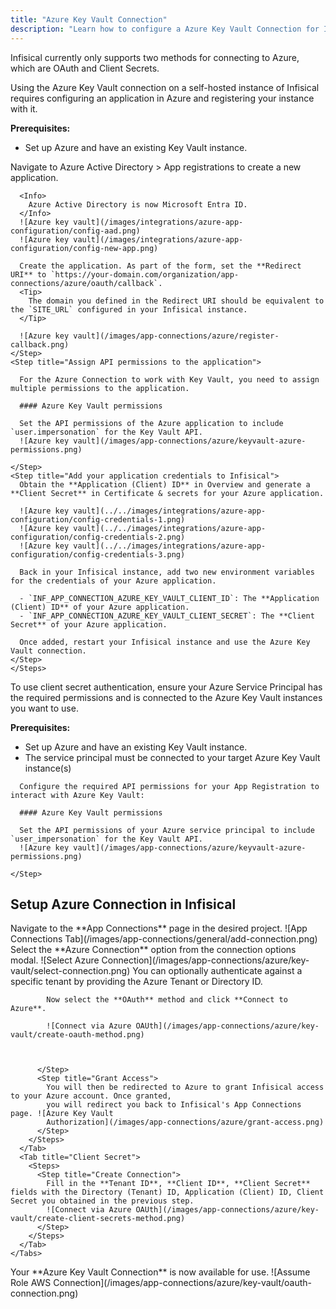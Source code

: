```yaml
---
title: "Azure Key Vault Connection"
description: "Learn how to configure a Azure Key Vault Connection for Infisical."
---
```


Infisical currently only supports two methods for connecting to Azure, which are OAuth and Client Secrets.

<Accordion title="Self-Hosted Instance">
  Using the Azure Key Vault connection on a self-hosted instance of Infisical requires configuring an application in Azure
  and registering your instance with it.

  **Prerequisites:**

  - Set up Azure and have an existing Key Vault instance.

  <Steps>
    <Step title="Create an application in Azure">
      Navigate to Azure Active Directory > App registrations to create a new application.

      <Info>
        Azure Active Directory is now Microsoft Entra ID.
      </Info>
      ![Azure key vault](/images/integrations/azure-app-configuration/config-aad.png)
      ![Azure key vault](/images/integrations/azure-app-configuration/config-new-app.png)

      Create the application. As part of the form, set the **Redirect URI** to `https://your-domain.com/organization/app-connections/azure/oauth/callback`.
      <Tip>
        The domain you defined in the Redirect URI should be equivalent to the `SITE_URL` configured in your Infisical instance.
      </Tip>

      ![Azure key vault](/images/app-connections/azure/register-callback.png)
    </Step>
    <Step title="Assign API permissions to the application">

      For the Azure Connection to work with Key Vault, you need to assign multiple permissions to the application.

      #### Azure Key Vault permissions

      Set the API permissions of the Azure application to include `user.impersonation` for the Key Vault API.
      ![Azure key vault](/images/app-connections/azure/keyvault-azure-permissions.png)

    </Step>
    <Step title="Add your application credentials to Infisical">
      Obtain the **Application (Client) ID** in Overview and generate a **Client Secret** in Certificate & secrets for your Azure application.

      ![Azure key vault](../../images/integrations/azure-app-configuration/config-credentials-1.png)
      ![Azure key vault](../../images/integrations/azure-app-configuration/config-credentials-2.png)
      ![Azure key vault](../../images/integrations/azure-app-configuration/config-credentials-3.png)

      Back in your Infisical instance, add two new environment variables for the credentials of your Azure application.

      - `INF_APP_CONNECTION_AZURE_KEY_VAULT_CLIENT_ID`: The **Application (Client) ID** of your Azure application.
      - `INF_APP_CONNECTION_AZURE_KEY_VAULT_CLIENT_SECRET`: The **Client Secret** of your Azure application.

      Once added, restart your Infisical instance and use the Azure Key Vault connection.
    </Step>
    </Steps>    

</Accordion>

<Accordion title="Client Secret Authentication">
  To use client secret authentication, ensure your Azure Service Principal has the required permissions and is connected to the Azure Key Vault instances you want to use.

  **Prerequisites:**
  - Set up Azure and have an existing Key Vault instance.
  - The service principal must be connected to your target Azure Key Vault instance(s)

  <Steps>
    <Step title="Assign API permissions to the service principal">

      Configure the required API permissions for your App Registration to interact with Azure Key Vault:

      #### Azure Key Vault permissions

      Set the API permissions of your Azure service principal to include `user_impersonation` for the Key Vault API.
      ![Azure key vault](/images/app-connections/azure/keyvault-azure-permissions.png)

    </Step>
  </Steps>
</Accordion>

## Setup Azure Connection in Infisical

<Steps>
	<Step title="Navigate to App Connections">
		Navigate to the **App Connections** page in the desired project. ![App Connections
		Tab](/images/app-connections/general/add-connection.png)
	</Step>
	<Step title="Add Connection">
		Select the **Azure Connection** option from the connection options modal. ![Select Azure Connection](/images/app-connections/azure/key-vault/select-connection.png)
	</Step>
  <Step title="Create Connection">
    <Tabs>
      <Tab title="OAuth">
        <Steps>
          <Step title="Authorize Connection">
            You can optionally authenticate against a specific tenant by providing the Azure Tenant or Directory ID.

            Now select the **OAuth** method and click **Connect to Azure**. 

            ![Connect via Azure OAUth](/images/app-connections/azure/key-vault/create-oauth-method.png)

            

          </Step>
          <Step title="Grant Access">
            You will then be redirected to Azure to grant Infisical access to your Azure account. Once granted,
            you will redirect you back to Infisical's App Connections page. ![Azure Key Vault
            Authorization](/images/app-connections/azure/grant-access.png)
          </Step>
        </Steps>
      </Tab>
      <Tab title="Client Secret">
        <Steps>
          <Step title="Create Connection">
            Fill in the **Tenant ID**, **Client ID**, **Client Secret** fields with the Directory (Tenant) ID, Application (Client) ID, Client Secret you obtained in the previous step.
            ![Connect via Azure OAUth](/images/app-connections/azure/key-vault/create-client-secrets-method.png)
          </Step>
        </Steps>
      </Tab>
    </Tabs>
  </Step>
	<Step title="Connection Created">
		Your **Azure Key Vault Connection** is now available for use. ![Assume Role AWS Connection](/images/app-connections/azure/key-vault/oauth-connection.png)
	</Step>
</Steps>
